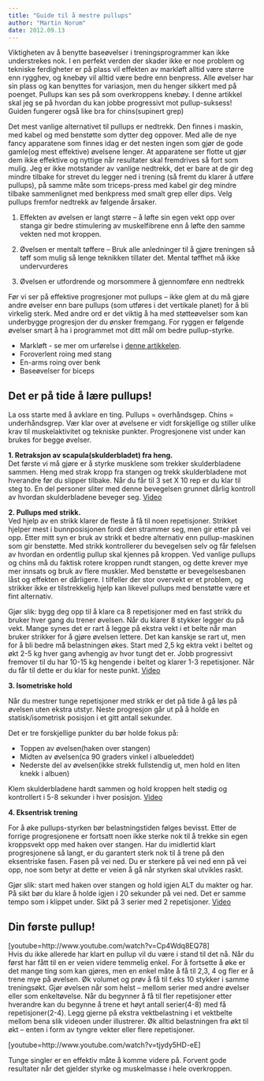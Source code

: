 ```yaml
---
title: "Guide til å mestre pullups"
author: "Martin Norum"
date: 2012.09.13
---
```


Viktigheten av å benytte baseøvelser i treningsprogrammer kan ikke understrekes nok. I en perfekt verden der skader ikke er noe problem og tekniske ferdigheter er på plass vil effekten av markløft alltid være større enn rygghev, og knebøy vil alltid være bedre enn benpress. Alle øvelser har sin plass og kan benyttes for variasjon, men du henger sikkert med på poenget. Pullups kan ses på som overkroppens knebøy. I denne artikkel skal jeg se på hvordan du kan jobbe progressivt mot pullup-suksess! Guiden fungerer også like bra for chins(supinert grep)

Det mest vanlige alternativet til pullups er nedtrekk. Den finnes i maskin, med kabel og med benstøtte som dytter deg oppover. Med alle de nye fancy apparatene som finnes idag er det nesten ingen som gjør de gode gamle(og mest effektive) øvelsene lenger. At apparatene ser flotte ut gjør dem ikke effektive og nyttige når resultater skal fremdrives så fort som mulig. Jeg er ikke motstander av vanlige nedtrekk, det er bare at de gir deg mindre tilbake for strevet du legger ned i trening (så fremt du klarer å utføre pullups), på samme måte som triceps-press med kabel gir deg mindre tilbake sammenlignet med benkpress med smalt grep eller dips. Velg pullups fremfor nedtrekk av følgende årsaker.

1.  Effekten av øvelsen er langt større – å løfte sin egen vekt opp over stanga gir bedre stimulering av muskelfibrene enn å løfte den samme vekten ned mot kroppen.

2.  Øvelsen er mentalt tøffere – Bruk alle anledninger til å gjøre treningen så tøff som mulig så lenge teknikken tillater det. Mental tøffhet må ikke undervurderes

3.  Øvelsen er utfordrende og morsommere å gjennomføre enn nedtrekk

Før vi ser på effektive progresjoner mot pullups – ikke glem at du må gjøre andre øvelser enn bare pullups (som utføres i det vertikale planet) for å bli virkelig sterk. Med andre ord er det viktig å ha med støtteøvelser som kan underbygge progresjon der du ønsker fremgang. For ryggen er følgende øvelser smart å ha i programmet mot ditt mål om bedre pullup-styrke.

-   Markløft - se mer om urførelse i [denne artikkelen](markloft.qmd).
-   Foroverlent roing med stang
-   En-arms roing over benk
-   Baseøvelser for biceps

## Det er på tide å lære pullups!

La oss starte med å avklare en ting. Pullups = overhåndsgep. Chins = underhåndsgrep. Vær klar over at øvelsene er vidt forskjellige og stiller ulike krav til muskelaktivitet og tekniske punkter. Progresjonene vist under kan brukes for begge øvelser.

**1. Retraksjon av scapula(skulderbladet) fra heng.\
**Det første vi må gjøre er å styrke musklene som trekker skulderbladene sammen. Heng med strak kropp fra stangen og trekk skulderbladene mot hverandre før du slipper tilbake. Når du får til 3 set X 10 rep er du klar til steg to. En del personer sliter med denne bevegelsen grunnet dårlig kontroll av hvordan skulderbladene beveger seg. [Video](http://www.youtube.com/watch?v=ndrEJSdScyY)\

**2. Pullups med strikk.**\
Ved hjelp av en strikk klarer de fleste å få til noen repetisjoner. Strikket hjelper mest i bunnposisjonen fordi den strammer seg, men gir etter på vei opp. Etter mitt syn er bruk av strikk et bedre alternativ enn pullup-maskinen som gir benstøtte. Med strikk kontrollerer du bevegelsen selv og får følelsen av hvordan en ordentlig pullup skal kjennes på kroppen. Ved vanlige pullups og chins må du faktisk rotere kroppen rundt stangen, og dette krever mye mer innsats og bruk av flere muskler. Med benstøtte er bevegelsesbanen låst og effekten er dårligere. I tilfeller der stor overvekt er et problem, og strikker ikke er tilstrekkelig hjelp kan likevel pullups med benstøtte være et fint alternativ.

Gjør slik: bygg deg opp til å klare ca 8 repetisjoner med en fast strikk du bruker hver gang du trener øvelsen. Når du klarer 8 stykker legger du på vekt. Mange synes det er rart å legge på ekstra vekt i et belte når man bruker strikker for å gjøre øvelsen lettere. Det kan kanskje se rart ut, men for å bli bedre må belastningen økes. Start med 2,5 kg ektra vekt i beltet og økt 2-5 kg hver gang avhengig av hvor tungt det er. Jobb progressivt fremover til du har 10-15 kg hengende i beltet og klarer 1-3 repetisjoner. Når du får til dette er du klar for neste punkt. [Video](http://www.youtube.com/watch?v=v4f5T8cPbHA)

**3. Isometriske hold**

Når du mestrer tunge repetisjoner med strikk er det på tide å gå løs på øvelsen uten ekstra utstyr. Neste progresjon går ut på å holde en statisk/isometrisk posisjon i et gitt antall sekunder.

Det er tre forskjellige punkter du bør holde fokus på:

-   Toppen av øvelsen(haken over stangen)
-   Midten av øvelsen(ca 90 graders vinkel i albueleddet)
-   Nederste del av øvelsen(ikke strekk fullstendig ut, men hold en liten knekk i albuen)

Klem skulderbladene hardt sammen og hold kroppen helt stødig og kontrollert i 5-8 sekunder i hver posisjon. [Video](http://www.youtube.com/watch?v=DDs1OVfD8CM)

**4. Eksentrisk trening**

For å øke pullups-styrken bør belastningstiden følges bevisst. Etter de forrige progresjonene er fortsatt noen ikke sterke nok til å trekke sin egen kroppsvekt opp med haken over stangen. Har du imidlertid klart progresjonene så langt, er du garantert sterk nok til å trene på den eksentriske fasen. Fasen på vei ned. Du er sterkere på vei ned enn på vei opp, noe som betyr at dette er veien å gå når styrken skal utvikles raskt.

Gjør slik: start med haken over stangen og hold igjen ALT du makter og har. På sikt bør du klare å holde igjen i 20 sekunder på vei ned. Det er samme tempo som i klippet under. Sikt på 3 serier med 2 repetisjoner. [Video](http://www.youtube.com/watch?v=xFe5bNZg-u4)

## Din første pullup!

\[youtube=http://www.youtube.com/watch?v=Cp4Wdq8EQ78\]\
Hvis du ikke allerede har klart en pullup vil du være i stand til det nå. Når du først har fått til en er veien videre temmelig enkel. For å fortsette å øke er det mange ting som kan gjøres, men en enkel måte å få til 2,3, 4 og fler er å trene mye på øvelsen. Øk volumet og prøv å få til f.eks 10 stykker i samme treningsøkt. Gjør øvelsen når som helst – mellom serier med andre øvelser eller som enkeltøvelse. Når du begynner å få til fler repetisjoner etter hverandre kan du begynne å trene et høyt antall serier(4-8) med få repetisjoner(2-4). Legg gjerne på ekstra vektbelastning i et vektbelte mellom bena slik videoen under illustrerer. Øk alltid belastningen fra økt til økt – enten i form av tyngre vekter eller flere repetisjoner.

\[youtube=http://www.youtube.com/watch?v=tjydy5HD-eE\]

Tunge singler er en effektiv måte å komme videre på. Forvent gode resultater når det gjelder styrke og muskelmasse i hele overkroppen.
